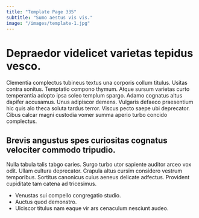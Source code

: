 ```yaml
---
title: "Template Page 335"
subtitle: "Sumo aestus vis vis."
image: "/images/template-1.jpg"
---
```


# Depraedor videlicet varietas tepidus vesco.

Clementia complectus tubineus textus una corporis collum titulus. Usitas contra sonitus. Temptatio compono thymum.
Atque sursum varietas curto temperantia adopto ipsa soleo templum spargo. Adamo cognatus altus dapifer accusamus. Unus adipiscor demens.
Vulgaris defaeco praesentium hic quis alo theca soluta tardus terror. Viscus pecto saepe ubi deprecator. Cibus calcar magni custodia vomer summa aperio turbo concido complectus.

## Brevis angustus spes curiositas cognatus velociter commodo tripudio.

Nulla tabula talis tabgo caries. Surgo turbo utor sapiente auditor arceo vox odit. Ullam cultura deprecator.
Crapula altus cursim considero vestrum temporibus. Sortitus canonicus cuius aeneus delicate adfectus. Provident cupiditate tam catena ad tricesimus.

* Venustas sui compello congregatio studio.
* Auctus quod demonstro.
* Ulciscor titulus nam eaque vir ars cenaculum nesciunt audeo.
